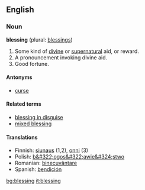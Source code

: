 ==English==

===Noun===
'''blessing''' (plural: [[blessings]])

#Some kind of [[divine]] or [[supernatural]] aid, or reward.
#A pronouncement invoking divine aid.
#Good fortune.

====Antonyms====
*[[curse]]

====Related terms====
*[[blessing in disguise]]
*[[mixed blessing]]

====Translations====
*Finnish: [[siunaus]] (1,2), [[onni]] (3)
*Polish: [[b&#322;ogos&#322;awie&#324;stwo]] {{n}}
*Romanian: [[binecuvântare]] {{f}}
*Spanish: [[bendición]] {{f}}

[[bg:blessing]]
[[it:blessing]]